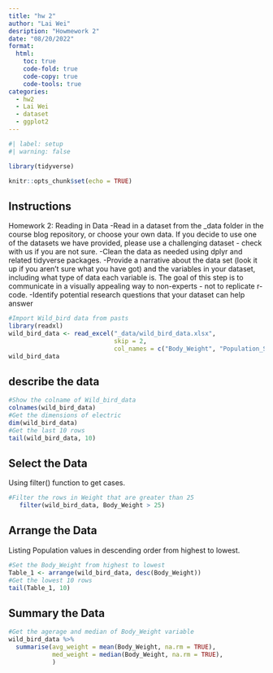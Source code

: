 ```yaml
---
title: "hw 2"
author: "Lai Wei"
desription: "Howmework 2"
date: "08/20/2022"
format:
  html:
    toc: true
    code-fold: true
    code-copy: true
    code-tools: true
categories:
  - hw2
  - Lai Wei
  - dataset
  - ggplot2
---
```


```r
#| label: setup
#| warning: false

library(tidyverse)

knitr::opts_chunk$set(echo = TRUE)
```

## Instructions
Homework 2: Reading in Data
-Read in a dataset from the _data folder in the course blog repository, or choose your own data. If you decide to use one of the datasets we have provided, please use a challenging dataset - check with us if you are not sure. 
-Clean the data as needed using dplyr and related tidyverse packages.
-Provide a narrative about the data set (look it up if you aren't sure what you have got) and the variables in your dataset, including what type of data each variable is. The goal of this step is to communicate in a visually appealing way to non-experts - not to replicate r-code.
-Identify potential research questions that your dataset can help answer


```r
#Import Wild_bird data from pasts
library(readxl)
wild_bird_data <- read_excel("_data/wild_bird_data.xlsx",
                             skip = 2,
                             col_names = c("Body_Weight", "Population_Size"))
wild_bird_data
```

## describe the data 
```r
#Show the colname of Wild_bird_data
colnames(wild_bird_data)
#Get the dimensions of electric
dim(wild_bird_data)
#Get the last 10 rows
tail(wild_bird_data, 10)
```
## Select the Data
Using filter() function to get cases.
```r
#Filter the rows in Weight that are greater than 25
   filter(wild_bird_data, Body_Weight > 25)

```
## Arrange the Data 
Listing Population values in descending order from highest to lowest. 
```r
#Set the Body_Weight from highest to lowest
Table_1 <- arrange(wild_bird_data, desc(Body_Weight)) 
#Get the lowest 10 rows
tail(Table_1, 10)
```

## Summary the Data
```r
#Get the agerage and median of Body_Weight variable
wild_bird_data %>%
  summarise(avg_weight = mean(Body_Weight, na.rm = TRUE),
            med_weight = median(Body_Weight, na.rm = TRUE),
            )

```
